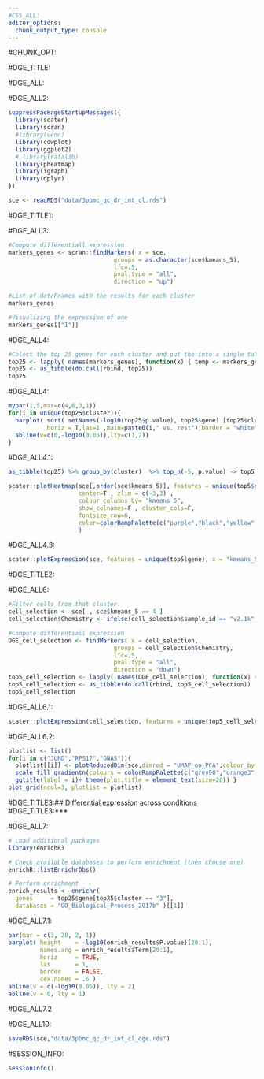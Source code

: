 ```yaml
---
#CSS_ALL:
editor_options: 
  chunk_output_type: console
---
```


#CHUNK_OPT:

#DGE_TITLE:

#DGE_ALL:

#DGE_ALL2:

```r
suppressPackageStartupMessages({
  library(scater)
  library(scran)
  #library(venn)
  library(cowplot)
  library(ggplot2)
  # library(rafalib)
  library(pheatmap)
  library(igraph)
  library(dplyr)
})

sce <- readRDS("data/3pbmc_qc_dr_int_cl.rds")
```

#DGE_TITLE1:

#DGE_ALL3:

```r
#Compute differentiall expression
markers_genes <- scran::findMarkers( x = sce,
                              groups = as.character(sce$kmeans_5),
                              lfc=.5,
                              pval.type = "all",
                              direction = "up")

#List of dataFrames with the results for each cluster
markers_genes

#Visualizing the expression of one
markers_genes[["1"]]
```

#DGE_ALL4:

```r
#Colect the top 25 genes for each cluster and put the into a single table
top25 <- lapply( names(markers_genes), function(x) { temp <- markers_genes[[x]][1:25, 1:2] ; temp$gene <- rownames(markers_genes[[x]])[1:25] ; temp$cluster <- x ; return(temp) } )
top25 <- as_tibble(do.call(rbind, top25))
top25
```

#DGE_ALL4:

```r
mypar(1,5,mar=c(4,6,3,1))
for(i in unique(top25$cluster)){
  barplot( sort( setNames(-log10(top25$p.value), top25$gene) [top25$cluster == i], F),
           horiz = T,las=1 ,main=paste0(i," vs. rest"),border = "white", yaxs="i",xlab="-log10FC" )
  abline(v=c(0,-log10(0.05)),lty=c(1,2))
}
```

#DGE_ALL4.1:

```r
as_tibble(top25) %>% group_by(cluster)  %>% top_n(-5, p.value) -> top5

scater::plotHeatmap(sce[,order(sce$kmeans_5)], features = unique(top5$gene) ,
                    center=T , zlim = c(-3,3) ,
                    colour_columns_by= "kmeans_5",
                    show_colnames=F , cluster_cols=F,
                    fontsize_row=6,
                    color=colorRampPalette(c("purple","black","yellow"))(90)
                    )
```

#DGE_ALL4.3:

```r
scater::plotExpression(sce, features = unique(top5$gene), x = "kmeans_5", ncol = 5, colour_by = "kmeans_5", scales="free")
```


#DGE_TITLE2:

#DGE_ALL6:

```r
#Filter cells from that cluster
cell_selection <- sce[ , sce$kmeans_5 == 4 ]
cell_selection$Chemistry <- ifelse(cell_selection$sample_id == "v2.1k","v2","v3")

#Compute differentiall expression
DGE_cell_selection <- findMarkers( x = cell_selection,
                              groups = cell_selection$Chemistry,
                              lfc=.5,
                              pval.type = "all",
                              direction = "down")
top5_cell_selection <- lapply( names(DGE_cell_selection), function(x) { temp <- DGE_cell_selection[[x]][1:5, 1:2] ; temp$gene <- rownames(DGE_cell_selection[[x]])[1:5] ; temp$cluster <- x ; return(temp) } )
top5_cell_selection <- as_tibble(do.call(rbind, top5_cell_selection))
top5_cell_selection
```

#DGE_ALL6.1:

```r
scater::plotExpression(cell_selection, features = unique(top5_cell_selection$gene), x = "Chemistry", ncol = 5, colour_by = "Chemistry")
```

#DGE_ALL6.2:

```r
plotlist <- list()
for(i in c("JUND","RPS17","GNAS")){
  plotlist[[i]] <- plotReducedDim(sce,dimred = "UMAP_on_PCA",colour_by = i,by_exprs_values = "logcounts") +
  scale_fill_gradientn(colours = colorRampPalette(c("grey90","orange3","firebrick","firebrick","red","red" ))(10)) +
  ggtitle(label = i)+ theme(plot.title = element_text(size=20)) }
plot_grid(ncol=3, plotlist = plotlist)
```


#DGE_TITLE3:## Differential expression across conditions
#DGE_TITLE3:***

#DGE_ALL7:

```r
# Load additional packages
library(enrichR)

# Check available databases to perform enrichment (then choose one)
enrichR::listEnrichrDbs()

# Perform enrichment
enrich_results <- enrichr(
  genes     = top25$gene[top25$cluster == "3"],
  databases = "GO_Biological_Process_2017b" )[[1]]

```

#DGE_ALL7.1:

```r
par(mar = c(3, 20, 2, 1))
barplot( height    = -log10(enrich_results$P.value)[20:1],
         names.arg = enrich_results$Term[20:1],
         horiz     = TRUE,
         las       = 1,
         border    = FALSE,
         cex.names = .6 )
abline(v = c(-log10(0.05)), lty = 2)
abline(v = 0, lty = 1)
```

#DGE_ALL7.2

#DGE_ALL10:

```r
saveRDS(sce,"data/3pbmc_qc_dr_int_cl_dge.rds")
```


#SESSION_INFO:

```r
sessionInfo()
```



















